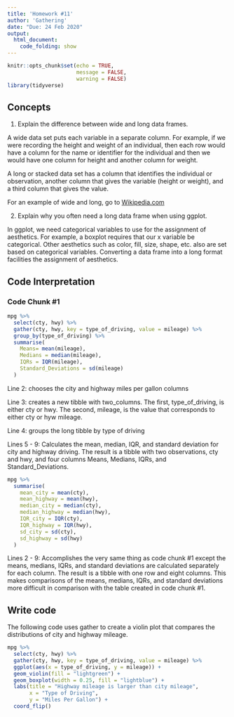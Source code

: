 ```yaml
---
title: 'Homework #11'
author: 'Gathering'
date: "Due: 24 Feb 2020"
output:
  html_document:
    code_folding: show
---
```


```r
knitr::opts_chunk$set(echo = TRUE,
                      message = FALSE,
                      warning = FALSE)
library(tidyverse)
```

## Concepts  

1.  Explain the difference between wide and long data frames.  

A wide data set puts each variable in a separate column. For example, if we were recording the height and weight of an individual, then each row would have a column for the name or identifier for the individual and then we would have one column for height and another column for weight.  

A long or stacked data set has a column that identifies the individual or observation, another column that gives the variable (height or weight), and a third column that gives the value.  

For an example of wide and long, go to [Wikipedia.com](https://en.wikipedia.org/wiki/Wide_and_narrow_data)  

2.  Explain why you often need a long data frame when using ggplot.  

In ggplot, we need categorical variables to use for the assignment of aesthetics. For example, a boxplot requires that our x variable be categorical. Other aesthetics such as color, fill, size, shape, etc. also are set based on categorical variables. Converting a data frame into a long format facilities the assignment of aesthetics.  

## Code Interpretation

### Code Chunk #1

```r
mpg %>% 
  select(cty, hwy) %>% 
  gather(cty, hwy, key = type_of_driving, value = mileage) %>% 
  group_by(type_of_driving) %>% 
  summarise(
    Means= mean(mileage),
    Medians = median(mileage),
    IQRs = IQR(mileage),
    Standard_Deviations = sd(mileage)
  )
```

Line 2:  chooses the city and highway miles per gallon columns  

Line 3:  creates a new tibble with two_columns. The first, type_of_driving, is either cty or hwy. The second, mileage, is the value that corresponds to either cty or hyw mileage.  

Line 4:  groups the long tibble by type of driving  

Lines 5 - 9:  Calculates the mean, median, IQR, and standard deviation for city and highway driving. The result is a tibble with two observations, cty and hwy, and four columns Means, Medians, IQRs, and Standard_Deviations.  


```r
mpg %>%
  summarise(
    mean_city = mean(cty),
    mean_highway = mean(hwy),
    median_city = median(cty),
    median_highway = median(hwy),
    IQR_city = IQR(cty),
    IQR_highway = IQR(hwy),
    sd_city = sd(cty),
    sd_highway = sd(hwy)
  )
```

Lines 2 - 9: Accomplishes the very same thing as code chunk #1 except the means, medians, IQRs, and standard deviations are calculated separately for each column. The result is a tibble with one row and eight columns. This makes comparisons of the means, medians, IQRs, and standard deviations more difficult in comparison with the table created in code chunk #1.

## Write code  

The following code uses gather to create a violin plot that compares the distributions of city and highway mileage.  

```r

mpg %>%
  select(cty, hwy) %>%
  gather(cty, hwy, key = type_of_driving, value = mileage) %>%
  ggplot(aes(x = type_of_driving, y = mileage)) +
  geom_violin(fill = "lightgreen") +
  geom_boxplot(width = 0.25, fill = "lightblue") +
  labs(title = "Highway mileage is larger than city mileage",
       x = "Type of Driving",
       y = "Miles Per Gallon") +
  coord_flip()
```



